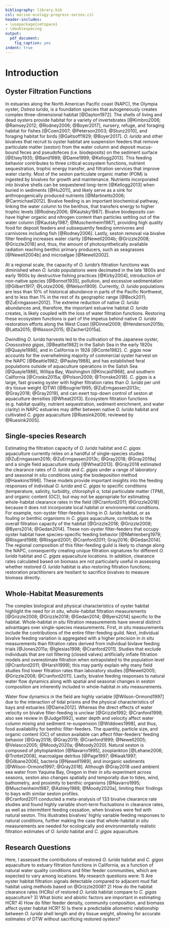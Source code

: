 ```yaml
---
bibliography: library.bib
csl: marine-ecology-progress-series.csl
header-includes: 
- \usepackage{setspace}
- \doublespacing
output:
  pdf_document:
    fig_caption: yes
indent: true
---
```


# Introduction

## Oyster Filtration Functions

In estuaries along the North American Pacific coast (NAPC), the Olympia oyster, *Ostrea lurida*, is a foundation species that autogeneously creates complex three-dimensional habitat [@Dayton1972].
The shells of living and dead oysters provide habitat for a variety of invertebrates [@Kimbro2006; @Ramsey2012; @Rodney2006; @Boyer2017], nursery, refuge, and foraging habitat for fishes [@Coen2007; @Peterson2003; @Stunz2010], and foraging habitat for birds [@Galtsoff1929; @Boyer2017].
*O. lurida* and other bivalves that recruit to oyster habitat are suspension feeders that remove particulate matter (seston) from the water column and deposit mucus-bound feces and pseudofeces (i.e. biodeposits) on the sediment surface [@Elsey1935; @Baird1989; @Dame1999; @Kellogg2013].
This feeding behavior contributes to three critical ecosystem functions, nutrient sequestration, trophic energy transfer, and filtration services that improve water clarity.
Most of the seston particulate organic matter (POM) is ingested by bivalves for growth and maintenance.
Nutrients incorporated into bivalve shells can be sequestered long-term [@Kellogg2013] when buried in sediments [@Hu2011], and likely serve as a sink for anthropogenically produced nutrients [@Martinetto2006; @Carmichael2012].
Bivalve feeding is an important biochemical pathway, linking the water column to the benthos, that transfers energy to higher trophic levels [@Rodney2006; @Kautsky1987]. 
Bivalve biodeposits can have higher organic and nitrogen content than particles settling out of the water column [@Kautsky1987; @Muschenheim1987], providing high quality food for deposit feeders and subsequently feeding omnivores and carnivores including fish [@Rodney2006].
Lastly, seston removal via bivalve filter feeding increases water clarity [@Newell2004b; @Grizzle2008; @Grizzle2018] and, thus, the amount of photosynthetically available radiation reaching benthic primary producers, such as seagrasses [@Newell2004b] and microalgae [@Newell2002].

At a regional scale, the capacity of *O. lurida*'s filtration functions was diminished when *O. lurida* populations were decimated in the late 1800s and early 1900s by destructive fishing practices [@Kirby2004], introduction of non-native species [@Bonnot1935], pollution, and excessive sedimentation [@Gilbert1917; @Lotze2006; @Nelson1909].
Currently, *O. lurida* populations are less than 10% of historical abundance in parts of the Pacific Northwest, and to less than 1% in the rest of its geographic range [@Beck2011; @ZuErmgassen2012].
The extreme reduction of native *O. lurida* abundances and, therefore, the important estuarine habitat *O. lurida* creates, is likely coupled with the loss of water filtration functions. 
Restoring these ecosystem functions is part of the impetus behind native *O. lurida* restoration efforts along the West Coast [@Dinnel2009; @Henderson2015b; @Latta2015; @Wasson2015; @Zacherl2015a]. 

Dwindling *O. lurida* harvests led to the cultivation of the Japanese oyster, *Crassostrea gigas*, [@Beattie1982] in the Salish Sea in the early 1920s [@Quayle1988], and in California in 1928 [@Conte1982].
*C. gigas* now accounts for the overwhelming majority of commercial oyster harvest on the NAPC [@Beattie1982; @Pauley1988], and has established feral populations outside of aquaculture operations in the Salish Sea [@Quayle1988], Willipa Bay, Washington [@Kincaid1968], and southern California [@Crooks2015a; @Polson2009; @Tronske2018].
*C. gigas* is a large, fast growing oyster with higher filtration rates than *O. lurida* per unit dry tissue weight (DTW) [@Bougrier1995; @ZuErmgassen2013c; @Gray2018; @Gray2019], and can exert top-down control of seston at aquaculture densities [@Wheat2013].
Ecosystem filtration functions (e.g. habitat quality, nutrient sequestration, sediment enrichment, and water clarity) in NAPC estuaries may differ between native *O. lurida* habitat and cultivated *C. gigas* aquaculture [@Ruesink2006; reviewed by @Ruesink2005].

## Single-species Research

Estimating the filtration capacity of *O. lurida* habitat and *C. gigas* aquaculture currently relies on a handful of single-species studies [@ZuErmgassen2016; @ZuErmgassen2013c; @Gray2018; @Gray2019a] and a single field aquaculture study [@Wheat2013].
@Gray2018 estimated the clearance rates of *O. lurida* and *C. gigas* under a range of laboratory and seasonal *in situ* conditions using the biodeposition method [@Hawkins1996].
These models provide important insights into the feeding responses of individual *O. lurida* and *C. gigas* to specific conditions (temperature, salinity, turbidity, chlorophyll $\alpha$, total particulate matter (TPM), and organic content (OC)), but may not be appropriate for estimating whole-habitat clearance rates in the field [@Cranford2011; @Grizzle2018] because it does not incorporate local habitat or environmental conditions.
For example, non-oyster filter-feeders living in *O. lurida* habitat, or as fouling or benthic organisms in *C. gigas* aquaculture, contribute to the overall filtration capacity of the habitat [@Grizzle2018; @Grizzle2008; @Byers2014; @Gedan2014].
These non-oyster filter-feeders that occupy oyster habitat have species-specific feeding behavior [@Møhlenberg1979; @Riisgard1988; @Riisgard2001; @Cranford2011; Gray2016; @Gedan2014]. 
The regional composition of this filter-feeding guild is likely to change along the NAPC, consequently creating unique filtration signatures for different *O. lurida* habitat and *C. gigas* aquaculture locations.
In addition, clearance rates calculated based on biomass are not particularly useful in assessing whether restored *O. lurida* habitat is also restoring filtration functions; restoration practitioners are hesitant to sacrifice bivalves to measure biomass directly.

## Whole-Habitat Measurements

The complex biological and physical characteristics of oyster habitat highlight the need for *in situ*, whole-habitat filtration measurements [@Grizzle2008; @Grizzle2018; @Gedan2014; @Byers2014] specific to the habitat.
Whole-habitat *in situ* filtration measurements have several distinct advantages over single-species measurements.
First, *in situ* measurements include the contributions of the entire filter-feeding guild.
Next, individual bivalve feeding variation is aggregated with a higher precision in *in situ* measurements than filtration rates derived from individual bivlave feeding trials [@Jones2011a; @Iglesias1998; @Cranford2011].
Studies that exclude individuals that are not filtering (closed valves) artificially inflate filtration models and overestimate filtration when extrapolated to the population level [@Cranford2011; @Harsh1999]; this may partly explain why many field studies find lower filtration rates than laboratory studies [@Newell2005; @Grizzle2008; @Cranford2011]. 
Lastly, bivalve feeding responses to natural water flow dynamics along with spatial and seasonal changes in seston composition are inherently included in whole-habitat *in situ* measurements. 

Water flow dynamics in the field are highly variable [@Wilson-Ormond1997] due to the interaction of tidal prisms and the physical characteristics of bays and estuaries [@Dame2012].
Whereas the direct effects of water velocity on bivalve filter-feeding is unclear [@Grizzle1992; @Cranford1998; also see review in @Judge1992], water depth and velocity affect water column mixing and sediment re-suspension [@Widdows1998], and thus, food availability for benthic filter-feeders.
The quantity, particle size, and organic content (OC) of seston available can affect filter-feeders' feeding behavior [@Gray2018; @Gray2019; @Cranford1999; @Newell2005; @Velasco2005; @Moody2020a; @Moody2020].
Natural seston is composed of phytoplankton [@Navarro1995], zooplankton [@Lehane2006; @Trottet2008], macroalgae detritus [@Page1997; @Kwak1997; @Gilbane2006], bacteria [@Newell1989], and inorganic sediments [@Wilson-Ormond1997; @Gray2018].
Although @Gray2018 used ambient sea water from Yaquina Bay, Oregon in their *in situ* experiment across seasons, seston also changes spatially and temporally due to tides, wind, bathometry, and proximity to benthic organisms [@Navarro1995; @Muschenheim1987; @Ashley1988; @Moody2020a], limiting their findings to bays with similar seston profiles.  
@Cranford2011 conducted a meta-analysis of 133 bivalve clearance rate studies and found highly variable short-term fluctuations in clearance rates, as well as intermittent feeding cessation, when bivalves were fed with natural seston.
This illustrates bivalves' highly variable feeding responses to natural conditions, further making the case that whole-habitat *in situ* measurements are needed for ecologically and environmentally realistic filtration estimates of *O. lurida* habitat and *C. gigas* aquaculture. 

## Research Questions

Here, I assessed the contributions of restored *O. lurida* habitat and *C. gigas* aquaculture to estuary filtration functions in California, as a function of natural water quality conditions and filter feeder communities, which are expected to vary among locations.
My research questions were:
1) Are oyster habitat filtration signals detectable compared to adjacent mud flat habitat using methods based on @Grizzle2008?
2) How do the habitat clearance rates (HCRs) of restored *O. lurida* habitat compare to *C. gigas* aquaculture?
3) What biotic and abiotic factors are important in estimating HCR?
4) How do filter feeder density, community composition, and biomass affect oyster habitat HCR?
5) Is there a predictable allometric relationship between *O. lurida* shell length and dry tissue weight, allowing for accurate estimates of DTW without sacrificing restored oysters?

\newpage

